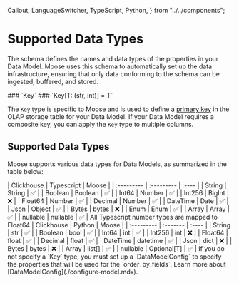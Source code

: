   Callout,
  LanguageSwitcher,
  TypeScript,
  Python,
} from "../../components";

# Supported Data Types

<LanguageSwitcher />

The schema defines the names and data types of the properties in your Data Model. Moose uses this schema to automatically set up the data infrastructure, ensuring that only data conforming to the schema can be ingested, buffered, and stored.

<TypeScript>
### `Key<T>`
</TypeScript>

<Python>
### `Key[T: (str, int)] = T`
</Python>

The `Key` type is specific to Moose and is used to define a [primary key](https://clickhouse.com/docs/en/engines/table-engines/mergetree-family/mergetree#primary-keys-and-indexes-in-queries) in the OLAP storage table for your Data Model. If your Data Model requires a composite key, you can apply the `Key` type to multiple columns.

## Supported Data Types

Moose supports various data types for Data Models, as summarized in the table below:

<TypeScript>
| Clickhouse | Typescript | Moose |
| :--------- | :--------- | :---- |
| String     | String     | ✅    |
| Boolean    | Boolean    | ✅    |
| Int64      | Number     | ✅    |
| Int256     | BigInt     | ❌    |
| Float64    | Number     | ✅    |
| Decimal    | Number     | ✅    |
| DateTime   | Date       | ✅    |
| Json       | Object     | ✅    |
| Bytes      | bytes      | ❌    |
| Enum       | Enum       | ✅    |
| Array      | Array      | ✅    |
| nullable   | nullable   | ✅    |

<Callout type="info" title="Disclaimer">
  All Typescript number types are mapped to Float64
</Callout>

</TypeScript>

<Python>
  | Clickhouse | Python | Moose | 
  | :--------- | :------- | :---- | 
  | String | str | ✅ | 
  | Boolean | bool | ✅ | 
  | Int64 | int | ✅ |
  | Int256 | int | ❌ |
  | Float64 | float | ✅ |
  | Decimal | float | ✅ | 
  | DateTime | datetime | ✅ |
  | Json | dict | ❌ | 
  | Bytes | bytes | ❌ | 
  | Array | list[] | ✅ | 
  | nullable | Optional[T] | ✅ |
</Python>

<Callout type="warning" title="Key Type is Required">
If you do not specify a `Key` type, you must set up a `DataModelConfig` to specify the properties that will be used for the `order_by_fields`. Learn more about [DataModelConfig](./configure-model.mdx).
</Callout>
